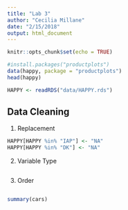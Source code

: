 ```yaml
---
title: "Lab 3"
author: "Cecilia Millane"
date: "2/15/2018"
output: html_document
---
```


```r
knitr::opts_chunk$set(echo = TRUE)
```

```r
#install.packages("productplots")
data(happy, package = "productplots")
head(happy)
```

```r
HAPPY <- readRDS("data/HAPPY.rds")
```

## Data Cleaning 

1. Replacement 

```R
HAPPY[HAPPY %in% "IAP"] <- "NA"
HAPPY[HAPPY %in% "DK"] <- "NA"
```

2. Variable Type

```R

```

3. Order
```R

```


```r
summary(cars)
```
